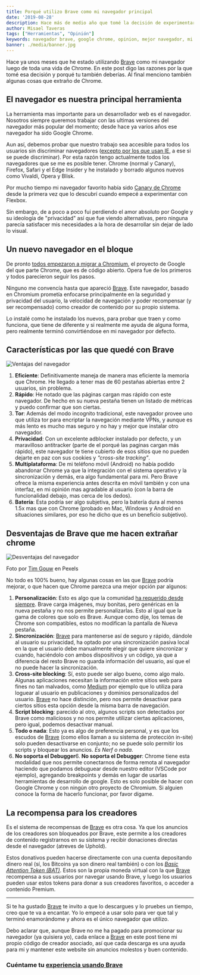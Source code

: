 ```yaml
---
title: Porqué utilizo Brave como mi navegador principal
date: '2019-08-28'
description: Hace más de medio año que tomé la decisión de experimentar con Brave y desde entonces no he vuelto a usar google Chrome
author: Misael Taveras
tags: ["Herramientas", "Opinión"]
keywords: navegador brave, google chrome, opinion, mejor navegador, mi navegador, misael taveras, taverasmisael, brave browser, BAT, brave vs chrome, herramientas
banner: ./media/banner.jpg
---
```


Hace ya unos meses que he estado utilizando [Brave][BraveLink] como mi navegador luego de toda una vida de Chrome.
En este post digo las razones por la que tomé esa decisión y porqué tu también deberías.
Al final menciono también algunas cosas que extraño de Chrome.

## El navegador es nuestra principal herramienta

La herramienta mas importante para un desarrollador web es el navegador. Nosotros siempre queremos trabajar
con las ultimas versiones del navegador más popular del momento; desde hace ya varios años ese navegador ha sido Google Chrome.

Aun así, debemos probar que nuestro trabajo sea accesible para todos los usuarios sin discriminar navegadores
([excepto por los que usan IE](https://www.zdnet.com/article/microsoft-makes-final-push-to-rid-world-of-internet-explorer-10/), a ese si se puede discriminar). Por esta razón tengo actualmente todos los navegadores que se me es posible tener. Chrome (normal y Canary), Firefox, Safari y el Edge Insider y he instalado y borrado algunos nuevos como Vivaldi, Opera y Blisk.

Por mucho tiempo mi navegador favorito había sido [Canary de Chrome](https://www.google.com/intl/es/chrome/canary/) desde la primera vez que lo descubrí
cuando empecé a experimentar con Flexbox.

Sin embargo, de a poco a poco fui perdiendo el amor absoluto por Google y su ideología de "privacidad" así que
fue viendo alternativas, pero ninguna parecía satisfacer mis necesidades a la hora de desarrollar sin dejar de lado lo visual.

## Un nuevo navegador en el bloque

De pronto [todos empezaron a migrar a Chromium](http://blairreeves.me/2019/08/20/the-browser-monopoly/?utm_source=taverasmisael), el proyecto de Google del que parte Chrome, que es de código abierto.
Opera fue de los primeros y todos parecieron seguir los pasos.

Ninguno me convencía hasta que apareció [Brave][BraveLink]. Este navegador, basado en Chromium prometía enfocarse principalmente
en la seguridad y privacidad del usuario, la velocidad de navegación y poder recompensar (y ser recompensado) como creador
de contenido por su propio sistema.

Lo instalé como he instalado los nuevos, para probar que traen y como funciona, que tiene de diferente y si realmente me
ayuda de alguna forma, pero realmente terminó convirtiéndose en mi navegador por defecto.

## Características por las que quedé con Brave

![Ventajas del navegador](./media/browser-features.png)

1. **Eficiente**: Definitivamente maneja de manera mas eficiente la memoria que Chrome. He llegado a tener mas de 60 pestañas abiertas entre 2 usuarios, sin problema.
2. **Rápido**: He notado que las páginas cargan mas rápido con este navegador. De hecho en su nueva pestaña tienen un listado de métricas y puedo confirmar que son ciertas.
3. **Tor**: Además del modo incognito tradicional, este navegador provee uno que utiliza tor para encriptar la navegación mediante VPNs, y aunque es más lento es mucho mas seguro y no hay  y mejor que instalar otro navegador.
4. **Privacidad**: Con un excelente adblocker instalado por defecto, y un maravilloso antitracker (parte de el porqué las paginas cargan más rápido), este navegador te tiene cubierto de esos sitios que no pueden dejarte en paz con sus cookies y *“cross-site tracking”*.
5. **Multiplataforma**:  De mi teléfono móvil (Android) no había podido abandonar Chrome ya que la integración con el sistema operativo y la sincronización y demás, era algo fundamental para mi. Pero Brave ofrece la misma experiencia antes descrita en móvil también y con una interfaz, en mi opinión mas agradable al usuario (con la barra de funcionalidad debajo, mas cerca de los dedos).
6. **Batería**: Esta podría ser algo subjetiva, pero la batería dura al menos 1.5x mas que con Chrome (probado en Mac, Windows y Android en situaciones similares, por eso he dicho que es un beneficio subjetivo).

## Desventajas de Brave que me hacen extrañar chrome

![Desventajas del navegador](./media/angry-annoyed-coffee.jpg)
<Caption className="close-caption" color="text" align="center">Foto por <a rel="nofollow" target="_blank" href="https://www.pexels.com/@punttim?utm_content=attributionCopyText&utm_medium=referral&utm_source=taverasmisael">Tim Gouw</a> en Pexels</Caption>

No todo es 100% bueno, hay algunas cosas en las que [Brave][BraveLink] podría mejorar, o que hacen que Chrome parezca una mejor opción par algunos:

1. **Personalización**: Esto es algo que la comunidad [ha requerido desde siempre](https://community.brave.com/t/change-customize-blank-new-tab-page/45216). Brave carga imágenes, muy bonitas, pero genéricas en la nueva pestaña y no nos permite personalizarlas. Esto al igual que la gama de colores que solo es Brave. Aunque como dije, los temas de Chrome son compatibles, estos no modifican la pantalla de Nueva pestaña.
2. **Sincronización**: [Brave][BraveLink] para mantenerse así de seguro y rápido, dándole al usuario su privacidad, ha optado por una sincronización pasiva local en la que el usuario debe manualmente elegir que quiere sincronizar y cuando, haciéndolo con ambos dispositivos y un código, ya que a diferencia del resto Brave no guarda información del usuario, así que el no puede hacer la sincronización.
3. **Cross-site blocking**: Sí, esto puede ser algo bueno, como algo malo. Algunas aplicaciones necesitan la información entre sitios web para fines no tan malvados, como [Medium](https://medium.com/@taverasmisael) por ejemplo que lo utiliza para loguear al usuario en publicaciones y dominios personalizados del usuario. [Brave][BraveLink] no hace distinción, pero nos permite desactivar para ciertos sitios esta opción desde la misma barra de navegación.
4. **Script blocking**: parecido al otro, algunos scripts son detectados por Brave como maliciosos y no nos permite utilizar ciertas aplicaciones, pero igual, podemos desactivar manual.
5. **Todo o nada**: Esto ya es algo de preferencia personal, y es que los escudos de [Brave][BraveLink] (como ellos llaman a su sistema de protección in-site) solo pueden desactivarse en conjunto; no se puede solo permitir los scripts y bloquear los anuncios. *Es Nerf o nada*.
6. **No soporta el Debugger**6. **No soporta el Debugger**: Chrome tiene esta modalidad que nos permite conectarnos de forma remota al navegador haciendo que podamos debuguear desde nuestro editor (VSCode por ejemplo), agregando breakpoints y demás en lugar de usarlas herramientas de desarrollo de google. Esto es solo posible de hacer con Google Chrome y con ningún otro proyecto de Chromium. Si alguien conoce la forma de hacerlo funcionar, por favor dígame.

## La recompensa para los creadores

Es el sistema de recompensas de [Brave][BraveLink] es otra cosa. Ya que los anuncios de los creadores son bloqueados por Brave, este permite a los creadores de contenido registrarnos en su sistema y recibir donaciones directas desde el navegador (atreves de Uphold).

Estos donativos pueden hacerse directamente con una cuenta depositando dinero real (sí, los Bitcoins ya son dinero real también) o con los [*Basic Attention Token (BAT)*](https://basicattentiontoken.org/). Estos son la propia moneda virtual con la que [Brave][BraveLink] recompensa a sus usuarios por navegar usando Brave, y luego los usuarios pueden usar estos tokens para donar a sus creadores favoritos, o acceder a contenido Premium.

-------

Si te ha gustado [Brave][BraveLink] te invito a que lo descargues y lo pruebes un tiempo, creo que te va a encantar. Yo lo empecé a usar solo para ver que tal y terminó enamorándome y ahora es el único navegador que utilizo.

Debo aclarar que, aunque Brave no me ha pagado para promocionar su navegador (ya quisiera yo), cada enlace a [Brave][BraveLink] en este post tiene mi propio código de creador asociado, así que cada descarga es una ayuda para mi y mantener este website sin anuncios molestos y buen contenido.

### Cuéntame tu [experiencia usando Brave](https://twitter.com/taverasmisael)

[BraveLink]: https://brave.com/tav072
